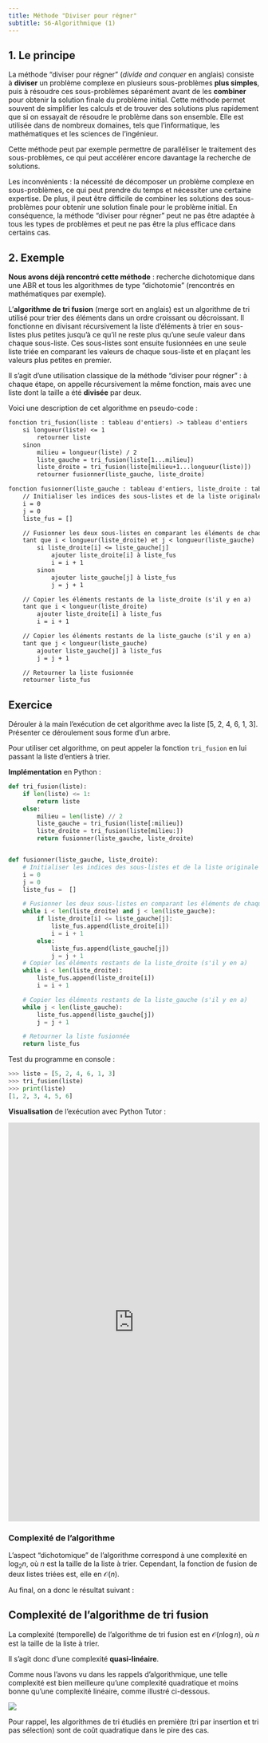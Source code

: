 ```yaml
---
title: Méthode "Diviser pour régner"
subtitle: S6-Algorithmique (1)
---
```


## 1. Le principe

La méthode "diviser pour régner" (*divide and conquer* en anglais) consiste à **diviser** un problème complexe en plusieurs sous-problèmes **plus simples**, puis à résoudre ces sous-problèmes séparément avant de les **combiner** pour obtenir la solution finale du problème initial. Cette méthode permet souvent de simplifier les calculs et de trouver des solutions plus rapidement que si on essayait de résoudre le problème dans son ensemble. Elle est utilisée dans de nombreux domaines, tels que l'informatique, les mathématiques et les sciences de l'ingénieur.

Cette méthode peut par exemple permettre de paralléliser le traitement des sous-problèmes, ce qui peut accélérer encore davantage la recherche de solutions.

Les inconvénients : la nécessité de décomposer un problème complexe en sous-problèmes, ce qui peut prendre du temps et nécessiter une certaine expertise. De plus, il peut être difficile de combiner les solutions des sous-problèmes pour obtenir une solution finale pour le problème initial. En conséquence, la méthode "diviser pour régner" peut ne pas être adaptée à tous les types de problèmes et peut ne pas être la plus efficace dans certains cas.

## 2. Exemple

**Nous avons déjà rencontré cette méthode** : recherche dichotomique dans une ABR et tous les algorithmes de type "dichotomie" (rencontrés en mathématiques par exemple).

L'**algorithme de tri fusion** (merge sort en anglais) est un algorithme de tri utilisé pour trier des éléments dans un ordre croissant ou décroissant. Il fonctionne en divisant récursivement la liste d'éléments à trier en sous-listes plus petites jusqu'à ce qu'il ne reste plus qu'une seule valeur dans chaque sous-liste. Ces sous-listes sont ensuite fusionnées en une seule liste triée en comparant les valeurs de chaque sous-liste et en plaçant les valeurs plus petites en premier.

Il s'agit d'une utilisation classique de la méthode "diviser pour régner" : à chaque étape, on appelle récursivement la même fonction, mais avec une liste dont la taille a été **divisée** par deux.

Voici une description de cet algorithme en pseudo-code :

```txt
fonction tri_fusion(liste : tableau d'entiers) -> tableau d'entiers
    si longueur(liste) <= 1
        retourner liste
    sinon
        milieu = longueur(liste) / 2
        liste_gauche = tri_fusion(liste[1...milieu])
        liste_droite = tri_fusion(liste[milieu+1...longueur(liste)])
        retourner fusionner(liste_gauche, liste_droite)

fonction fusionner(liste_gauche : tableau d'entiers, liste_droite : tableau d'entiers) -> tableau d'entiers
    // Initialiser les indices des sous-listes et de la liste originale
    i = 0
    j = 0
    liste_fus = []

    // Fusionner les deux sous-listes en comparant les éléments de chaque liste
    tant que i < longueur(liste_droite) et j < longueur(liste_gauche)
        si liste_droite[i] <= liste_gauche[j]
            ajouter liste_droite[i] à liste_fus
            i = i + 1
        sinon
            ajouter liste_gauche[j] à liste_fus
            j = j + 1

    // Copier les éléments restants de la liste_droite (s'il y en a)
    tant que i < longueur(liste_droite)
        ajouter liste_droite[i] à liste_fus
        i = i + 1

    // Copier les éléments restants de la liste_gauche (s'il y en a)
    tant que j < longueur(liste_gauche)
        ajouter liste_gauche[j] à liste_fus
        j = j + 1

    // Retourner la liste fusionnée
    retourner liste_fus
```
::: {.callout-caution}
## Exercice

Dérouler à la main l'exécution de cet algorithme avec la liste [5, 2, 4, 6, 1, 3]. Présenter ce déroulement sous forme d'un arbre.
:::

Pour utiliser cet algorithme, on peut appeler la fonction `tri_fusion` en lui passant la liste d'entiers à trier.

**Implémentation** en Python :

```Python
def tri_fusion(liste):
    if len(liste) <= 1:
        return liste
    else:
        milieu = len(liste) // 2
        liste_gauche = tri_fusion(liste[:milieu])
        liste_droite = tri_fusion(liste[milieu:])
        return fusionner(liste_gauche, liste_droite)


def fusionner(liste_gauche, liste_droite):
    # Initialiser les indices des sous-listes et de la liste originale
    i = 0
    j = 0
    liste_fus =  []

    # Fusionner les deux sous-listes en comparant les éléments de chaque liste
    while i < len(liste_droite) and j < len(liste_gauche):
        if liste_droite[i] <= liste_gauche[j]:
            liste_fus.append(liste_droite[i])
            i = i + 1
        else:
            liste_fus.append(liste_gauche[j])
            j = j + 1
    # Copier les éléments restants de la liste_droite (s'il y en a)
    while i < len(liste_droite):
        liste_fus.append(liste_droite[i])
        i = i + 1

    # Copier les éléments restants de la liste_gauche (s'il y en a)
    while j < len(liste_gauche):
        liste_fus.append(liste_gauche[j])
        j = j + 1

    # Retourner la liste fusionnée
    return liste_fus
```

Test du programme en console :

```python
>>> liste = [5, 2, 4, 6, 1, 3]
>>> tri_fusion(liste)
>>> print(liste)
[1, 2, 3, 4, 5, 6]
```

**Visualisation** de l'exécution avec Python Tutor : 

<iframe width="100%" height="800" frameborder="0" src="https://pythontutor.com/iframe-embed.html#code=def%20tri_fusion%28liste%29%3A%0A%20%20%20%20if%20len%28liste%29%20%3C%3D%201%3A%0A%20%20%20%20%20%20%20%20return%20liste%0A%20%20%20%20else%3A%0A%20%20%20%20%20%20%20%20milieu%20%3D%20len%28liste%29%20//%202%0A%20%20%20%20%20%20%20%20liste_gauche%20%3D%20tri_fusion%28liste%5B%3Amilieu%5D%29%0A%20%20%20%20%20%20%20%20liste_droite%20%3D%20tri_fusion%28liste%5Bmilieu%3A%5D%29%0A%20%20%20%20%20%20%20%20return%20fusionner%28liste_gauche,%20liste_droite%29%0A%0A%0Adef%20fusionner%28liste_gauche,%20liste_droite%29%3A%0A%20%20%20%20%23%20Initialiser%20les%20indices%20des%20sous-listes%20et%20de%20la%20liste%20originale%0A%20%20%20%20i%20%3D%200%0A%20%20%20%20j%20%3D%200%0A%20%20%20%20liste_fus%20%3D%20%20%5B%5D%0A%0A%20%20%20%20%23%20Fusionner%20les%20deux%20sous-listes%20en%20comparant%20les%20%C3%A9l%C3%A9ments%20de%20chaque%20liste%0A%20%20%20%20while%20i%20%3C%20len%28liste_droite%29%20and%20j%20%3C%20len%28liste_gauche%29%3A%0A%20%20%20%20%20%20%20%20if%20liste_droite%5Bi%5D%20%3C%3D%20liste_gauche%5Bj%5D%3A%0A%20%20%20%20%20%20%20%20%20%20%20%20liste_fus.append%28liste_droite%5Bi%5D%29%0A%20%20%20%20%20%20%20%20%20%20%20%20i%20%3D%20i%20%2B%201%0A%20%20%20%20%20%20%20%20else%3A%0A%20%20%20%20%20%20%20%20%20%20%20%20liste_fus.append%28liste_gauche%5Bj%5D%29%0A%20%20%20%20%20%20%20%20%20%20%20%20j%20%3D%20j%20%2B%201%0A%20%20%20%20%23%20Copier%20les%20%C3%A9l%C3%A9ments%20restants%20de%20la%20liste_droite%20%28s'il%20y%20en%20a%29%0A%20%20%20%20while%20i%20%3C%20len%28liste_droite%29%3A%0A%20%20%20%20%20%20%20%20liste_fus.append%28liste_droite%5Bi%5D%29%0A%20%20%20%20%20%20%20%20i%20%3D%20i%20%2B%201%0A%0A%20%20%20%20%23%20Copier%20les%20%C3%A9l%C3%A9ments%20restants%20de%20la%20liste_gauche%20%28s'il%20y%20en%20a%29%0A%20%20%20%20while%20j%20%3C%20len%28liste_gauche%29%3A%0A%20%20%20%20%20%20%20%20liste_fus.append%28liste_gauche%5Bj%5D%29%0A%20%20%20%20%20%20%20%20j%20%3D%20j%20%2B%201%0A%0A%20%20%20%20%23%20Retourner%20la%20liste%20fusionn%C3%A9e%0A%20%20%20%20return%20liste_fus%0A%0A%23%20Cr%C3%A9er%20une%20liste%20d'entiers%20%C3%A0%20trier%0Aliste%20%3D%20%5B5,%202,%204,%206,%201,%203%5D%0A%0A%23%20Trier%20la%20liste%20en%20utilisant%20l'algorithme%20de%20tri%20fusion%0Aliste%20%3D%20tri_fusion%28liste%29%0A%0A%23%20Afficher%20la%20liste%20tri%C3%A9e%0Aprint%28liste%29%20%20%23%20Affiche%20%3A%20%5B1,%202,%203,%204,%205,%206%5D%0A&codeDivHeight=400&codeDivWidth=350&cumulative=false&curInstr=0&heapPrimitives=nevernest&origin=opt-frontend.js&py=3&rawInputLstJSON=%5B%5D&textReferences=false"> </iframe>

### Complexité de l'algorithme

L'aspect "dichotomique" de l'algorithme correspond à une complexité en $\log_2 n$, où $n$ est la taille de la liste à trier. Cependant, la fonction de fusion de deux listes triées est, elle en $\mathcal{O}(n)$.

Au final, on a donc le résultat suivant :

::: {.callout-important}
## Complexité de l'algorithme de tri fusion

La complexité (temporelle) de l'algorithme de tri fusion est en $\mathcal{O}(n\log n)$, où $n$ est la taille de la liste à trier.

Il s'agit donc d'une complexité **quasi-linéaire**.
:::

Comme nous l'avons vu dans les rappels d'algorithmique, une telle complexité est bien meilleure qu'une complexité quadratique et moins bonne qu'une complexité linéaire, comme illustré ci-dessous.

![](complexite_MergeSort.png)

Pour rappel, les algorithmes de tri étudiés en première (tri par insertion et tri pas sélection) sont de coût quadratique dans le pire des cas.